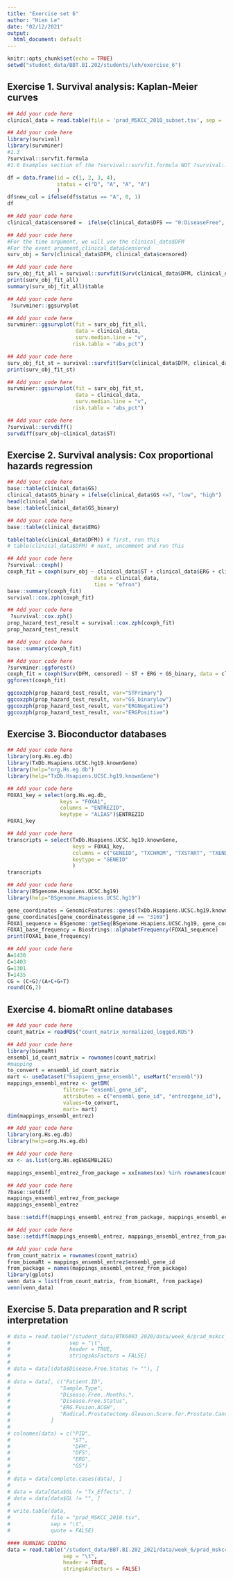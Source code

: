 ```yaml
---
title: "Exercise set 6"
author: "Hien Le"
date: "02/12/2021"
output:
  html_document: default
---
```


```r
knitr::opts_chunk$set(echo = TRUE)
setwd("student_data/BBT.BI.202/students/leh/exercise_6")
```

## Exercise 1. Survival analysis: Kaplan-Meier curves

```r
## Add your code here
clinical_data = read.table(file = 'prad_MSKCC_2010_subset.tsv', sep = '\t', header = TRUE)

```



```r
## Add your code here
library(survival)
library(survminer)
#1.3
?survival::survfit.formula
#1.6 Examples section of the ?survival::survfit.formula NOT ?survival::survfit() 

```



```r
df = data.frame(id = c(1, 2, 3, 4),
                status = c("D", "A", "A", "A")
                )
df$new_col = ifelse(df$status == "A", 0, 1)
df
```



```r
## Add your code here
clinical_data$censored =  ifelse(clinical_data$DFS == "0:DiseaseFree", 0, 1)
```



```r
## Add your code here
#For the time argument, we will use the clinical_data$DFM 
#For the event argument,clinical_data$censored
surv_obj = Surv(clinical_data$DFM, clinical_data$censored)
```



```r
## Add your code here
surv_obj_fit_all = survival::survfit(Surv(clinical_data$DFM, clinical_data$censored) ~ 1)
print(surv_obj_fit_all) 
summary(surv_obj_fit_all)$table
```



```r
## Add your code here
 ?survminer::ggsurvplot
```




```r
## Add your code here
survminer::ggsurvplot(fit = surv_obj_fit_all,
                      data = clinical_data,
                      surv.median.line = "v",
                     risk.table = "abs_pct")
```




```r
## Add your code here
surv_obj_fit_st = survival::survfit(Surv(clinical_data$DFM, clinical_data$censored) ~ clinical_data$ST)
print(surv_obj_fit_st)
```



```r
## Add your code here
survminer::ggsurvplot(fit = surv_obj_fit_st,
                      data = clinical_data,
                      surv.median.line = "v",
                     risk.table = "abs_pct")

```



```r
## Add your code here
?survival::survdiff() 
survdiff(surv_obj~clinical_data$ST)
```



## Exercise 2. Survival analysis: Cox proportional hazards regression

```r
## Add your code here
base::table(clinical_data$GS)
clinical_data$GS_binary = ifelse(clinical_data$GS <=7, "low", "high")
head(clinical_data)
base::table(clinical_data$GS_binary)
```



```r
## Add your code here
base::table(clinical_data$ERG)
```



```r
table(table(clinical_data$DFM)) # first, run this
# table(clinical_data$DFM) # next, uncomment and run this
```



```r
## Add your code here
?survival::coxph() 
coxph_fit = coxph(surv_obj ~ clinical_data$ST + clinical_data$ERG + clinical_data$GS_binary, 
                            data = clinical_data, 
                            ties = "efron")
base::summary(coxph_fit)
survival::cox.zph(coxph_fit) 
```



```r
## Add your code here
 ?survival::cox.zph()
prop_hazard_test_result = survival::cox.zph(coxph_fit)
prop_hazard_test_result

```



```r
## Add your code here
base::summary(coxph_fit) 
```



```r
## Add your code here
?survminer::ggforest()
coxph_fit = coxph(Surv(DFM, censored) ~ ST + ERG + GS_binary, data = clinical_data)
ggforest(coxph_fit)
```


```r
ggcoxzph(prop_hazard_test_result, var="STPrimary")
ggcoxzph(prop_hazard_test_result, var="GS_binarylow")
ggcoxzph(prop_hazard_test_result, var="ERGNegative")
ggcoxzph(prop_hazard_test_result, var="ERGPositive")


```



## Exercise 3. Bioconductor databases

```r
## Add your code here
library(org.Hs.eg.db)
library(TxDb.Hsapiens.UCSC.hg19.knownGene)
library(help="org.Hs.eg.db")
library(help="TxDb.Hsapiens.UCSC.hg19.knownGene")
```



```r
## Add your code here
FOXA1_key = select(org.Hs.eg.db,
                 keys = "FOXA1",
                 columns = "ENTREZID",
                 keytype = "ALIAS")$ENTREZID
FOXA1_key
```



```r
## Add your code here
transcripts = select(TxDb.Hsapiens.UCSC.hg19.knownGene,
                     keys = FOXA1_key,
                     columns = c("GENEID", "TXCHROM", "TXSTART", "TXEND", "TXID", "EXONSTART","EXONEND"),
                     keytype = "GENEID"
                     )
transcripts
```



```r
## Add your code here
library(BSgenome.Hsapiens.UCSC.hg19)
library(help="BSgenome.Hsapiens.UCSC.hg19")

gene_coordinates = GenomicFeatures::genes(TxDb.Hsapiens.UCSC.hg19.knownGene)
gene_coordinates[gene_coordinates$gene_id == "3169"]
FOXA1_sequence = BSgenome::getSeq(BSgenome.Hsapiens.UCSC.hg19, gene_coordinates[gene_coordinates$gene_id == "3169"])
FOXA1_base_frequency = Biostrings::alphabetFrequency(FOXA1_sequence)
print(FOXA1_base_frequency)
```



```r
## Add your code here
A=1430
C=1403
G=1301
T=1435
CG = (C+G)/(A+C+G+T)
round(CG,2)
```



## Exercise 4. biomaRt online databases

```r
## Add your code here
count_matrix = readRDS("count_matrix_normalized_logged.RDS")
```



```r
## Add your code here
library(biomaRt)
ensembl_id_count_matrix = rownames(count_matrix)
#mapping
to_convert = ensembl_id_count_matrix
mart <- useDataset("hsapiens_gene_ensembl", useMart("ensembl"))
mappings_ensembl_entrez <- getBM(
                  filters= "ensembl_gene_id", 
                  attributes = c("ensembl_gene_id", "entrezgene_id"),
                  values=to_convert, 
                  mart= mart) 
dim(mappings_ensembl_entrez)
```



```r
## Add your code here
library(org.Hs.eg.db)
library(help=org.Hs.eg.db) 
```



```r
## Add your code here
xx <- as.list(org.Hs.egENSEMBL2EG)

mappings_ensembl_entrez_from_package = xx[names(xx) %in% rownames(count_matrix)]
```



```r
## Add your code here
?base::setdiff
mappings_ensembl_entrez_from_package
mappings_ensembl_entrez

base::setdiff(mappings_ensembl_entrez_from_package, mappings_ensembl_entrez)

```


```r
## Add your code here
base::setdiff(mappings_ensembl_entrez, mappings_ensembl_entrez_from_package)
```


```r
## Add your code here
from_count_matrix = rownames(count_matrix)
from_biomaRt = mappings_ensembl_entrez$ensembl_gene_id
from_package = names(mappings_ensembl_entrez_from_package)
library(gplots)
venn_data = list(from_count_matrix, from_biomaRt, from_package)
venn(venn_data)
```



## Exercise 5. Data preparation and R script interpretation

```r
# data = read.table("/student_data/BTK6003_2020/data/week_6/prad_mskcc_clinical_data.tsv", 
#                   sep = "\t", 
#                   header = TRUE, 
#                   stringsAsFactors = FALSE)
# 
# data = data[(data$Disease.Free.Status != ""), ]
# 
# data = data[, c("Patient.ID",
#                "Sample.Type",
#                "Disease.Free..Months.",
#                "Disease.Free.Status",
#                "ERG.Fusion.ACGH",
#                "Radical.Prostatectomy.Gleason.Score.for.Prostate.Cancer")
#             ]
# 
# colnames(data) = c("PID",
#                    "ST",
#                    "DFM",
#                    "DFS",
#                    "ERG",
#                    "GS")
# 
# data = data[complete.cases(data), ]
# 
# data = data[data$GL != "Tx_Effects", ]
# data = data[data$GL != "", ]
# 
# write.table(data, 
#             file = "prad_MSKCC_2010.tsv", 
#             sep = "\t", 
#             quote = FALSE)

#### RUNNING CODING
data = read.table("/student_data/BBT.BI.202_2021/data/week_6/prad_mskcc_clinical_data.tsv", 
                  sep = "\t", 
                  header = TRUE, 
                  stringsAsFactors = FALSE)

```

